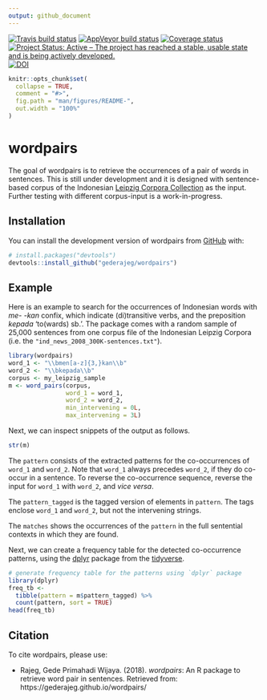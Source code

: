 ```yaml
---
output: github_document
---
```


<!-- README.md is generated from README.Rmd. Please edit that file -->

[![Travis build status](https://travis-ci.org/gederajeg/wordpairs.svg?branch=master)](https://travis-ci.org/gederajeg/wordpairs) [![AppVeyor build status](https://ci.appveyor.com/api/projects/status/github/gederajeg/wordpairs?branch=master&svg=true)](https://ci.appveyor.com/project/gederajeg/wordpairs) [![Coverage status](https://codecov.io/gh/gederajeg/wordpairs/branch/master/graph/badge.svg)](https://codecov.io/github/gederajeg/wordpairs?branch=master) 
[![Project Status: Active – The project has reached a stable, usable state and is being actively developed.](http://www.repostatus.org/badges/latest/active.svg)](http://www.repostatus.org/#active)
[![DOI](https://img.shields.io/badge/doi-10.26180/5ba868cee0ef4-blue.svg?style=flat)](http://dx.doi.org/10.26180/5ba868cee0ef4)

```r
knitr::opts_chunk$set(
  collapse = TRUE,
  comment = "#>",
  fig.path = "man/figures/README-",
  out.width = "100%"
)
```
# wordpairs

The goal of wordpairs is to retrieve the occurrences of a pair of words in sentences. This is still under development and it is designed with sentence-based corpus of the Indonesian [Leipzig Corpora Collection](http://wortschatz.uni-leipzig.de/en/download) as the input. Further testing with different corpus-input is a work-in-progress.

## Installation

You can install the development version of wordpairs from [GitHub](https://github.com/) with:

``` r
# install.packages("devtools")
devtools::install_github("gederajeg/wordpairs")
```
## Example

Here is an example to search for the occurrences of Indonesian words with *me- -kan* confix, which indicate (di)transitive verbs, and the preposition *kepada* 'to(wards) sb.'. The package comes with a random sample of 25,000 sentences from one corpus file of the Indonesian Leipzig Corpora (i.e. the `"ind_news_2008_300K-sentences.txt"`).

```r
library(wordpairs)
word_1 <- "\\bmen[a-z]{3,}kan\\b"
word_2 <- "\\bkepada\\b"
corpus <- my_leipzig_sample
m <- word_pairs(corpus,
                word_1 = word_1,
                word_2 = word_2,
                min_intervening = 0L,
                max_intervening = 3L)
```

Next, we can inspect snippets of the output as follows.

```r
str(m)
```

The `pattern` consists of the extracted patterns for the co-occurrences of `word_1` and `word_2`. Note that `word_1` always precedes `word_2`, if they do co-occur in a sentence. To reverse the co-occurrence sequence, reverse the input for `word_1` with `word_2`, and *vice versa*.

The `pattern_tagged` is the tagged version of elements in `pattern`. The tags enclose `word_1` and `word_2`, but not the intervening strings.

The `matches` shows the occurrences of the `pattern` in the full sentential contexts in which they are found.

Next, we can create a frequency table for the detected co-occurrence patterns, using the [dplyr](https://dplyr.tidyverse.org) package from the [tidyverse](https://www.tidyverse.org).

```r
# generate frequency table for the patterns using `dplyr` package
library(dplyr)
freq_tb <- 
  tibble(pattern = m$pattern_tagged) %>% 
  count(pattern, sort = TRUE)
head(freq_tb)
```


## Citation

To cite wordpairs, please use:

- Rajeg, Gede Primahadi Wijaya. (2018). *wordpairs*: An R package to retrieve word pair in sentences. Retrieved from: https://gederajeg.github.io/wordpairs/
